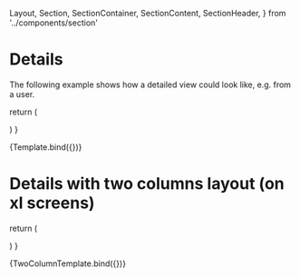   Layout,
  Section,
  SectionContainer,
  SectionContent,
  SectionHeader,
} from '../components/section'

<Meta title="Examples/Details" />

# Details

The following example shows how a detailed view could look like, e.g. from a user.

  return (
    <ContentArea>
      <Section>
        <SectionHeader title={title} />
        <SectionContainer>
          <SectionContent layout={Layout.oneColumnGrid}>
            <DescriptionItem content="John Doe" title="Name" />
            <DescriptionItem content="info@aboutbits.it" title="Email" />
            <DescriptionItem content="admin" title="Role" />
            <DescriptionItem content="English" title="Language" />
            <DescriptionItem
              content="Java, Python, C++, Rust, PHP, JavaScript, Springboot, Laravel, React, Vue, TypeScript"
              title="Languages and Frameworks"
            />
            <DescriptionItem
              content="Teamwork, Time management"
              title="Soft skills"
            />
            <DescriptionItem
              content="John is a software engineer from Bolzano, Italy. In addition to his technical expertise, John is a team player and is known for his ability to work well with others. "
              title="Bio"
            />
          </SectionContent>
        </SectionContainer>
      </Section>
    </ContentArea>
  )
}

<Canvas>
  <Story name="Default" args={{ title: 'Detailed user view' }}>
    {Template.bind({})}
  </Story>
</Canvas>

# Details with two columns layout (on xl screens)

  return (
    <ContentArea>
      <Section>
        <SectionHeader title={title} />
        <SectionContainer>
          <SectionContent layout={Layout.twoColumnGrid}>
            <DescriptionItem content="John Doe" title="Name" />
            <DescriptionItem content="info@aboutbits.it" title="Email" />
            <DescriptionItem content="admin" title="Role" />
            <DescriptionItem content="English" title="Language" />
            <DescriptionItem
              content="Java, Python, C++, Rust, PHP, JavaScript, Springboot, Laravel, React, Vue, TypeScript"
              title="Languages and Frameworks"
            />
            <DescriptionItem
              content="Teamwork, Time management"
              title="Soft skills"
            />
            <DescriptionItem
              className="col-span-full"
              content="John is a software engineer from Bolzano, Italy. In addition to his technical expertise, John is a team player and is known for his ability to work well with others. "
              title="Bio"
            />
          </SectionContent>
        </SectionContainer>
      </Section>
    </ContentArea>
  )
}

<Canvas>
  <Story name="TwoColumn" args={{ title: 'Detailed user view' }}>
    {TwoColumnTemplate.bind({})}
  </Story>
</Canvas>
